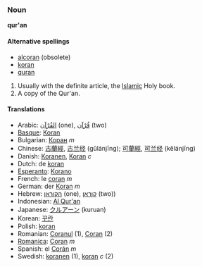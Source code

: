 === Noun ===
'''qur'an'''

====Alternative spellings====
*[[alcoran]] (obsolete)
*[[koran]]
*[[quran]]

#Usually with the definite article, the [[Islamic]] Holy book.
#A copy of the Qur'an.

==== Translations ====
*Arabic: [[القُرْآن]] (one), [[قُرْآن]] (two)<!-- numbers spelled because bidi algorithm messes up digits -->
*[[Basque]]: [[Koran]]
*Bulgarian: [[Коран]] ''m''
*Chinese: [[古蘭經]], [[古兰经]] (gǔlánjīng); [[可蘭經]], [[可兰经]] (kělánjīng)
*Danish: [[Koranen]], [[Koran]] ''c''
*Dutch: de [[koran]]
*[[Esperanto]]: [[Korano]]
*French: le [[coran]] ''m''
*German: der [[Koran]] ''m''
*Hebrew: [[הקוראן]] (one), [[קוראן]] (two))<!-- numbers spelled because bidi algorithm messes up digits -->
*Indonesian: [[Al Qur'an]]
*Japanese: [[クルアーン]] (kuruan)
*Korean: [[꾸란]]
*Polish: [[koran]]
*Romanian: [[Coranul]] (1), [[Coran]] (2)
*[[Romanica]]: [[Coran]] ''m''
*Spanish: el [[Corán]] ''m''
*Swedish: [[koranen]] (1), [[koran]] ''c'' (2)
